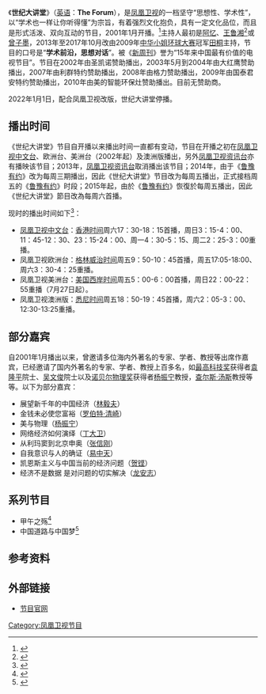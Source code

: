{{In-progress_tvshow|世纪大讲堂}}
{{电视节目信息框
| 名称      = 世纪大讲堂  
| 英文名称  = The Forum
| 图片      = [[File:世纪大讲堂.jpg|300px]]
| 类型      = [[讲座式节目|讲座式节目]]
| 原创      = [[凤凰卫视|凤凰卫视]]
| 主持      = [[阿忆|阿忆]]、[[王鲁湘|王鲁湘]]、[[曾子墨|曾子墨]]（2012年之前）<br>[[田桐_(主持人)|田桐]]（2013年至2017年10月）<br>[[艾楚怡|艾楚怡]]（2017年11月至今）
| 国家      = {{HK}}
| 语言      = [[普通话|普通话]]
| 字幕      = [[繁体中文|繁体中文]]
| 标语      = 学术前沿，思想对话
| 集数      = 689（截至2014.7.4）
| 每集长度  = 60分钟（2013年之前）→50分钟（2014年起）
| 制作公司  = [[凤凰卫视|凤凰卫视]]
| 电视网    = [[凤凰卫视中文台|凤凰卫视中文台]]、欧洲台、美洲台及澳洲版
| 图像制式  = [[SDTV|SDTV]]、[[HDTV|HDTV]]（2014年起高标清同步广播）
| 播出国家  = {{HK}}
| 开始      = 2001年1月
| 结束      = 2022年1月1日
| 前作      = 《[[鲁豫有约|鲁豫有约]]》
| 官方网站  = http://phtv.ifeng.com/program/sjdjt/
}}
{{UTC+8}}
《'''世纪大讲堂'''》（[[英语|英语]]：'''The Forum'''），是[[凤凰卫视|凤凰卫视]]的一档坚守“思想性、学术性”，以“学术也一样让你听得懂”为宗旨，有着强烈文化抱负，具有一定文化品位，而且是形式活泼、双向互动的节目，2001年1月开播。<ref>{{Cite web |url=http://v.ifeng.com/vlist/tv/sjdjt/all/0/1/detail.shtml |title=世纪大讲堂简介 |accessdate=2014-07-04 |archive-date=2014-06-30 |archive-url=https://web.archive.org/web/20140630084332/http://v.ifeng.com/vlist/tv/sjdjt/all/0/1/detail.shtml |dead-url=no }}</ref>主持人最初是[[阿忆|阿忆]]、[[王鲁湘|王鲁湘]]<ref>{{Cite web |url=http://v.ifeng.com/news/finance/201212/430a9b11-bc7c-4abd-9ac9-13db1b894d1b.shtml |title=2012年12月29日世纪大讲堂 |access-date=2014年7月4日 |archive-date=2019年7月15日 |archive-url=https://web.archive.org/web/20190715064646/http://v.ifeng.com/news/finance/201212/430a9b11-bc7c-4abd-9ac9-13db1b894d1b.shtml }}</ref>或[[曾子墨|曾子墨]]，2013年至2017年10月改由2009年[[中华小姐环球大赛|中华小姐环球大赛]]冠军[[田桐_(主持人)|田桐]]主持，节目的口号是“'''学术前沿，思想对话'''”。被《[[新周刊|新周刊]]》誉为“15年来中国最有价值的电视节目”。节目在2002年由圣凯诺赞助播出，2003年5月到2004年由大红鹰赞助播出，2007年由利群特约赞助播出，2008年由格力赞助播出，2009年由国泰君安特约赞助播出，2010年由美的智能环保灶赞助播出。目前无赞助商。

2022年1月1日，配合凤凰卫视改版，世纪大讲堂停播。

==播出时间==
《世纪大讲堂》节目自开播以来播出时间一直都有变动，节目在开播之初在[[凤凰卫视中文台|凤凰卫视中文台]]、欧洲台、美洲台（2002年起）及澳洲版播出，另外[[凤凰卫视资讯台|凤凰卫视资讯台]]亦有播映该节目；2013年，[[凤凰卫视资讯台|凤凰卫视资讯台]]取消播出该节目；2014年，由于《[[鲁豫有约|鲁豫有约]]》改为每周三期播出，因此《世纪大讲堂》节目改为每周五播出，正式接档周五的《[[鲁豫有约|鲁豫有约]]》时段；2015年起，由於《[[鲁豫有约|鲁豫有约]]》恢復於每周五播出，因此《世纪大讲堂》節目改為每周六首播。

现时的播出时间如下<ref>{{Cite web |url=http://phtv.ifeng.com/epg/ |title=节目单 |accessdate=2014-07-04 |archive-date=2013-07-14 |archive-url=https://web.archive.org/web/20130714052031/http://phtv.ifeng.com/epg/ |dead-url=no }}</ref>：
*[[凤凰卫视中文台|凤凰卫视中文台]]：[[香港时间|香港时间]]周六17：30-18：15首播，周日3：15-4：00、11：45-12：30、23：15-24：00、周一4：30-5：15、周二2：25-3：00重播。
*凤凰卫视欧洲台：[[格林威治时间|格林威治时间]]周五9：50-10：45首播，周五17:05-18:00、周六3：30-4：25重播。
*凤凰卫视美洲台：[[美国西岸时间|美国西岸时间]]周五5：00-6：00首播，周日22：00-22：55重播（7月27日起）。
*凤凰卫视澳洲版：[[悉尼时间|悉尼时间]]周五18：50-19：45首播，周六2：05-3：00、12:30-13:25重播。

==部分嘉宾==
自2001年1月播出以来，曾邀请多位海内外著名的专家、学者、教授等出席作嘉宾，已经邀请了国内外著名的专家、学者、教授上百多名，如[[最高科技奖|最高科技奖]]获得者[[袁隆平|袁隆平]]院士、[[吴文俊|吴文俊]]院士以及[[诺贝尔物理奖|诺贝尔物理奖]]获得者[[杨振宁|杨振宁]]教授，[[查尔斯·汤斯|查尔斯·汤斯]]教授等等。以下为部分嘉宾：
*展望新千年的中国经济（[[林毅夫|林毅夫]]）
*金钱未必使您富裕（[[罗伯特·清崎|罗伯特·清崎]]）
*美与物理（[[杨振宁|杨振宁]]）
*网络经济如何演绎（[[丁大卫_(金融学家)|丁大卫]]）
*从利玛窦到北京申奥（[[张信刚|张信刚]]）
*自我意识与人的确证（[[易中天|易中天]]）
*凯恩斯主义与中国当前的经济问题（[[贺铿|贺铿]]）
*经济不是数据 是对问题的切实解决（[[龙安志|龙安志]]）
==系列节目==
*甲午之殇<ref>{{Cite web |url=http://v.ifeng.com/history/lishijiemi/2014006/0165038b-0954-44b7-8c7a-4c3f0349b69c.shtml |title=甲午之殇（一） |access-date=2014-07-04 |archive-date=2019-07-12 |archive-url=https://web.archive.org/web/20190712234505/http://v.ifeng.com/history/lishijiemi/2014006/0165038b-0954-44b7-8c7a-4c3f0349b69c.shtml }}</ref>
*中国道路与中国梦<ref>{{Cite web |url=http://v.ifeng.com/news/world/2014007/0153270d-593e-4744-b232-9d64372d7671.shtml |title=中国道路与中国梦（一） |access-date=2014-07-04 |archive-date=2019-07-14 |archive-url=https://web.archive.org/web/20190714213813/http://v.ifeng.com/news/world/2014007/0153270d-593e-4744-b232-9d64372d7671.shtml }}</ref>
==参考资料==
{{reflist}}
==外部链接==
*[http://phtv.ifeng.com/program/sjdjt/ 节目官网] {{Wayback|url=http://phtv.ifeng.com/program/sjdjt/ |date=20200221080517 }}

[[Category:凤凰卫视节目|Category:凤凰卫视节目]]